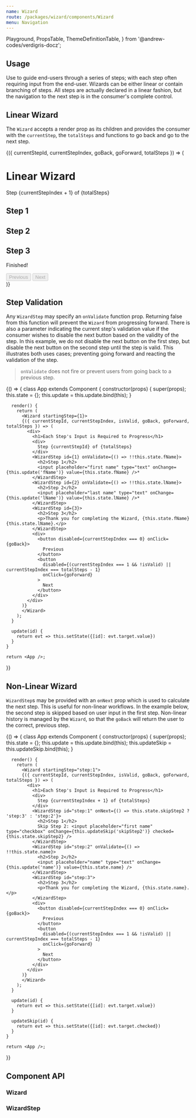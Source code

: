 ```yaml
---
name: Wizard
route: /packages/wizard/components/Wizard
menu: Navigation
---
```


  Playground,
  PropsTable,
  ThemeDefinitionTable,
} from '@andrew-codes/verdigris-docz';

## Usage

Use to guide end-users through a series of steps; with each step often requiring input from the end-user. Wizards can be either linear or contain branching of steps. All steps are actually declared in a linear fashion, but the navigation to the next step is in the consumer's complete control.

## Linear Wizard

The `Wizard` accepts a render prop as its children and provides the consumer with the `currentStep`, the `totalSteps` and functions to go back and go to the next step.

<Playground data-test="linear-wizard">
  <Wizard startingStep="step:1">
    {({ currentStepId, currentStepIndex, goBack, goForward, totalSteps }) => (
      <div>
        <h1>Linear Wizard</h1>
        <div>
          Step {currentStepIndex + 1} of {totalSteps}
        </div>
        <WizardStep id="step:1">
          <h2>Step 1</h2>
        </WizardStep>
        <WizardStep id="step:2">
          <h2>Step 2</h2>
        </WizardStep>
        <WizardStep id="step:3">
          <h2>Step 3</h2>
          <p>Finished!</p>
        </WizardStep>
        <div>
          <button disabled={currentStepIndex === 0} onClick={goBack}>
            Previous
          </button>
          <button
            disabled={currentStepIndex === totalSteps - 1}
            onClick={goForward}
          >
            Next
          </button>
        </div>
      </div>
    )}
  </Wizard>
</Playground>

## Step Validation

Any `WizardStep` may specify an `onValidate` function prop. Returning false from this function will prevent the `Wizard` from progressing forward. There is also a parameter indicating the current step's validation value if the consumer wishes to disable the next button based on the validity of the step. In this example, we do not disable the next button on the first step, but disable the next button on the second step until the step is valid. This illustrates both uses cases; preventing going forward and reacting the validation of the step.

> `onValidate` does not fire or prevent users from going back to a previous step.

<Playground data-test="validation">
  {() => {
    class App extends Component {
      constructor(props) {
        super(props);
        this.state = {};
        this.update = this.update.bind(this);
      }

      render() {
        return (
          <Wizard startingStep={1}>
          {({ currentStepId, currentStepIndex, isValid, goBack, goForward, totalSteps }) => (
            <div>
              <h1>Each Step's Input is Required to Progress</h1>
              <div>
                Step {currentStepId} of {totalSteps}
              </div>
              <WizardStep id={1} onValidate={() => !!this.state.fName}>
                <h2>Step 1</h2>
                <input placeholder="first name" type="text" onChange={this.update('fName')} value={this.state.fName} />*
              </WizardStep>
              <WizardStep id={2} onValidate={() => !!this.state.lName}>
                <h2>Step 2</h2>
                <input placeholder="last name" type="text" onChange={this.update('lName')} value={this.state.lName} />*
              </WizardStep>
              <WizardStep id={3}>
                <h2>Step 3</h2>
                <p>Thank you for completing the Wizard, {this.state.fName} {this.state.lName}.</p>
              </WizardStep>
              <div>
                <button disabled={currentStepIndex === 0} onClick={goBack}>
                  Previous
                </button>
                <button
                  disabled={(currentStepIndex === 1 && !isValid) || currentStepIndex === totalSteps - 1}
                  onClick={goForward}
                >
                  Next
                </button>
              </div>
            </div>
          )}
          </Wizard>
        );
      }

      update(id) {
        return evt => this.setState({[id]: evt.target.value})
      }
    }

    return <App />;

}}

</Playground>

## Non-Linear Wizard

`WizardStep`s may be provided with an `onNext` prop which is used to calculate the next step. This is useful for non-linear workflows. In the example below, the second step is skipped based on user input in the first step. Non-linear history is managed by the `Wizard`, so that the `goBack` will return the user to the correct, previous step.

<Playground data-test="non-linear">
  {() => {
    class App extends Component {
      constructor(props) {
        super(props);
        this.state = {};
        this.update = this.update.bind(this);
        this.updateSkip = this.updateSkip.bind(this);
      }

      render() {
        return (
          <Wizard startingStep="step:1">
          {({ currentStepId, currentStepIndex, isValid, goBack, goForward, totalSteps }) => (
            <div>
              <h1>Each Step's Input is Required to Progress</h1>
              <div>
                Step {currentStepIndex + 1} of {totalSteps}
              </div>
              <WizardStep id="step:1" onNext={() => this.state.skipStep2 ? 'step:3' : 'step:2'}>
                <h2>Step 1</h2>
                Skip Step 2: <input placeholder="first name" type="checkbox" onChange={this.updateSkip('skipStep2')} checked={this.state.skipStep2} />
              </WizardStep>
              <WizardStep id="step:2" onValidate={() => !!this.state.name}>
                <h2>Step 2</h2>
                <input placeholder="name" type="text" onChange={this.update('name')} value={this.state.name} />
              </WizardStep>
              <WizardStep id="step:3">
                <h2>Step 3</h2>
                <p>Thank you for completing the Wizard, {this.state.name}.</p>
              </WizardStep>
              <div>
                <button disabled={currentStepIndex === 0} onClick={goBack}>
                  Previous
                </button>
                <button
                  disabled={(currentStepIndex === 1 && !isValid) || currentStepIndex === totalSteps - 1}
                  onClick={goForward}
                >
                  Next
                </button>
              </div>
            </div>
          )}
          </Wizard>
        );
      }

      update(id) {
        return evt => this.setState({[id]: evt.target.value})
      }

      updateSkip(id) {
        return evt => this.setState({[id]: evt.target.checked})
      }
    }

    return <App />;

}}

</Playground>

## Component API

### Wizard

<PropsTable of={Wizard} />

### WizardStep

<PropsTable of={WizardStep} />
